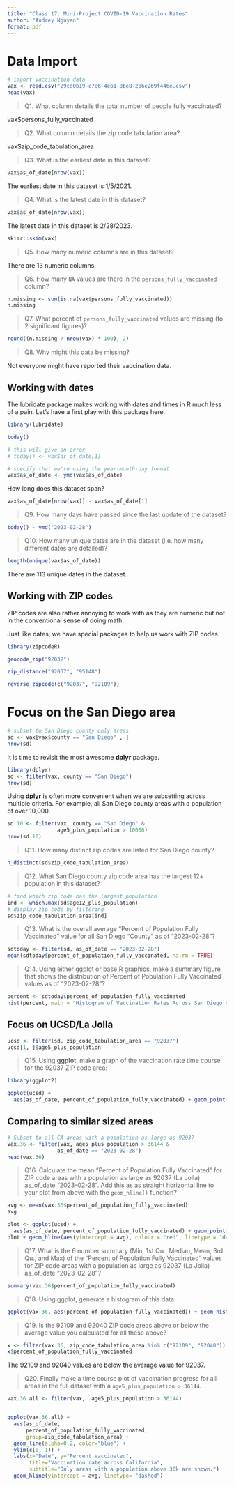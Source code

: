 ```yaml
---
title: "Class 17: Mini-Project COVID-19 Vaccination Rates"
author: "Audrey Nguyen"
format: pdf
---
```


# Data Import

```r
# import vaccination data
vax <- read.csv("29cd0b19-c7e6-4eb1-8be8-2b6e269f446e.csv")
head(vax)
```

> Q1. What column details the total number of people fully vaccinated?

vax$persons_fully_vaccinated

> Q2. What column details the zip code tabulation area?

vax$zip_code_tabulation_area

> Q3. What is the earliest date in this dataset?

```r
vax$as_of_date[nrow(vax)]
```
The earliest date in this dataset is 1/5/2021.

> Q4. What is the latest date in this dataset?

```r
vax$as_of_date[nrow(vax)]
```
The latest date in this dataset is 2/28/2023. 
```r
skimr::skim(vax)
```

> Q5. How many numeric columns are in this dataset?

There are 13 numeric columns.

> Q6. How many `NA` values are there in the `persons_fully_vaccinated` column?

```r
n.missing <- sum(is.na(vax$persons_fully_vaccinated))
n.missing
```

> Q7. What percent of `persons_fully_vaccinated` values are missing (to 2 significant figures)?

```r
round((n.missing / nrow(vax) * 100), 2)
```
> Q8. Why might this data be missing?

Not everyone might have reported their vaccination data. 

## Working with dates

The lubridate package makes working with dates and times in R much less of a pain. Let's have a first play with this package here.

```r
library(lubridate)
```

```r
today()
```

```r
# this will give an error
# today() <- vax$as_of_date[1]
```

```r
# specify that we're using the year-month-day format
vax$as_of_date <- ymd(vax$as_of_date)
```

How long does this dataset span?

```r
vax$as_of_date[nrow(vax)] - vax$as_of_date[1]
```

> Q9. How many days have passed since the last update of the dataset?

```r
today() - ymd("2023-02-28")
```

> Q10. How many unique dates are in the dataset (i.e. how many different dates are detailed)?

```r
length(unique(vax$as_of_date))
```
There are 113 unique dates in the dataset.

## Working with ZIP codes

ZIP codes are also rather annoying to work with as they are numeric but not in the conventional sense of doing math.

Just like dates, we have special packages to help us work with ZIP codes. 

```r
library(zipcodeR)
```

```r
geocode_zip("92037")
```

```r
zip_distance("92037", "95148")
```

```r
reverse_zipcode(c("92037", "92109"))
```

# Focus on the San Diego area

```r
# subset to San Diego county only areas
sd <- vax[vax$county == "San Diego" , ]
nrow(sd)
```

It is time to revisit the most awesome **dplyr** package.

```r
library(dplyr)
sd <- filter(vax, county == "San Diego")
nrow(sd)
```

Using **dplyr** is often more convenient when we are subsetting across multiple criteria. For example, all San Diego county areas with a population of over 10,000.

```r
sd.10 <- filter(vax, county == "San Diego" &
                age5_plus_population > 10000)
nrow(sd.10)
```

> Q11. How many distinct zip codes are listed for San Diego county?

```r
n_distinct(sd$zip_code_tabulation_area)
```

> Q12. What San Diego county zip code area has the largest 12+ population in this dataset?

```r
# find which zip code has the largest population
ind <- which.max(sd$age12_plus_population)
# display zip code by filtering
sd$zip_code_tabulation_area[ind]
```

> Q13. What is the overall average "Percent of Population Fully Vaccinated" value for all San Diego "County" as of "2023-02-28"?

```r
sdtoday <- filter(sd, as_of_date == "2023-02-28")
mean(sdtoday$percent_of_population_fully_vaccinated, na.rm = TRUE)
```

> Q14. Using either ggplot or base R graphics, make a summary figure that shows the distribution of Percent of Population Fully Vaccinated values as of "2023-02-28"?

```r
percent <- sdtoday$percent_of_population_fully_vaccinated
hist(percent, main = "Histogram of Vaccination Rates Across San Diego County", xlab = "Percent of Population Fully Vaccinated on 2023-02-28", ylab = "Frequency")
```

## Focus on UCSD/La Jolla

```r
ucsd <- filter(sd, zip_code_tabulation_area == "92037")
ucsd[1, ]$age5_plus_population
```

> Q15. Using **ggplot**, make a graph of the vaccination rate time course for the 92037 ZIP code area:

```r
library(ggplot2)
```

```r
ggplot(ucsd) +
  aes(as_of_date, percent_of_population_fully_vaccinated) + geom_point() + geom_line(group=1) + ylim(c(0, 1)) + labs(x = "Date", y = "Percent Vaccinated", title = "Vaccination rate for La Jolla 92037")
```

## Comparing to similar sized areas

```r
# Subset to all CA areas with a population as large as 92037
vax.36 <- filter(vax, age5_plus_population > 36144 &
                as_of_date == "2023-02-28")
head(vax.36)
```

> Q16. Calculate the mean "Percent of Population Fully Vaccinated" for ZIP code areas with a population as large as 92037 (La Jolla) as_of_date "2023-02-28". Add this as as straight horizontal line to your plot from above with the `geom_hline()` function?

```r
avg <- mean(vax.36$percent_of_population_fully_vaccinated)
avg
```

```r
plot <- ggplot(ucsd) +
  aes(as_of_date, percent_of_population_fully_vaccinated) + geom_point() + geom_line(group=1) +  ylim(c(0, 1)) + labs(x = "Date", y = "Percent Vaccinated", title = "Vaccination rate for La Jolla 92037")
plot + geom_hline(aes(yintercept = avg), colour = "red", linetype = "dashed")
```

> Q17. What is the 6 number summary (Min, 1st Qu., Median, Mean, 3rd Qu., and Max) of the "Percent of Population Fully Vaccinated" values for ZIP code areas with a population as large as 92037 (La Jolla) as_of_date "2023-02-28"?

```r
summary(vax.36$percent_of_population_fully_vaccinated)
```

> Q18. Using ggplot, generate a histogram of this data:

```r
ggplot(vax.36, aes(percent_of_population_fully_vaccinated)) + geom_histogram() + xlim(c(0, 1)) + labs(x = "Percent Vaccinated")
```

> Q19. Is the 92109 and 92040 ZIP code areas above or below the average value you calculated for all these above?

```r
x <- filter(vax.36, zip_code_tabulation_area %in% c("92109", "92040"))
x$percent_of_population_fully_vaccinated
```

The 92109 and 92040 values are below the average value for 92037. 

> Q20. Finally make a time course plot of vaccination progress for all areas in the full dataset with a `age5_plus_population > 36144`.

```r
vax.36.all <- filter(vax,  age5_plus_population > 36144)


ggplot(vax.36.all) +
  aes(as_of_date,
      percent_of_population_fully_vaccinated, 
      group=zip_code_tabulation_area) +
  geom_line(alpha=0.2, color="blue") +
  ylim(c(0, 1)) +
  labs(x="Date", y="Percent Vaccinated",
       title="Vaccination rate across California",
       subtitle="Only areas with a population above 36k are shown.") +
  geom_hline(yintercept = avg, linetype= "dashed") 
```





